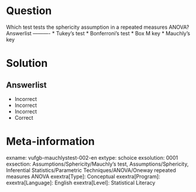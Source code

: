 Question
========

Which test tests the sphericity assumption in a repeated measures ANOVA? 
Answerlist
----------
* Tukey's test
* Bonferroni's test
* Box M key
* Mauchly's key

Solution
========

Answerlist
----------
* Incorrect
* Incorrect
* Incorrect
* Correct

Meta-information
================
exname: vufgb-mauchlystest-002-en
extype: schoice
exsolution: 0001
exsection: Assumptions/Sphericity/Mauchly's test, Assumptions/Sphericity, Inferential Statistics/Parametric Techniques/ANOVA/Oneway repeated measures ANOVA
exextra[Type]: Conceptual
exextra[Program]: 
exextra[Language]: English
exextra[Level]: Statistical Literacy
